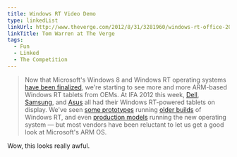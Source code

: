 ```yaml
---
title: Windows RT Video Demo
type: linkedList
linkUrl: http://www.theverge.com/2012/8/31/3281960/windows-rt-office-2013-rt-specs-details-hands-on
linkTitle: Tom Warren at The Verge
tags:
  - Fun
  - Linked
  - The Competition
---
```


> Now that Microsoft's Windows 8 and Windows RT operating systems [have been finalized](http://www.theverge.com/2012/8/1/3188541/windows-8-rtm-development-complete), we're starting to see more and more ARM-based Windows RT tablets from OEMs. At IFA 2012 this week, [Dell](http://www.theverge.com/2012/8/30/3279058/dell-xps-10-windows-rt-tablet), [Samsung](http://www.theverge.com/2012/8/29/3277059/samsung-ativ-tab-specs-windows-rt-announcement), and [Asus](http://www.theverge.com/2012/8/29/3276484/asus-vivo-tab-vivo-tab-rt-tablets-windows-8-windows-rt) all had their Windows RT-powered tablets on display. We've seen [some prototypes](http://www.theverge.com/2012/6/5/3064818/toshiba-windows-8-devices-prototypes/in/2834848) running [older builds](http://www.theverge.com/2012/6/5/3064839/qualcomm-winrt-snapdragon-s4-reference-tablet) of Windows RT, and even [production models](http://www.theverge.com/2012/6/4/3062235/asus-tablet-600-windows-rt-tablet-windows-8/in/2834848) running the new operating system — but most vendors have been reluctant to let us get a good look at Microsoft's ARM OS.

Wow, this looks really awful.

<script src="http://player.ooyala.com/player.js?height=315&amp;deepLinkEmbedCode=N1YWlyNTrWBLeKO4dM6rxLBtfsPwi4vE&amp;embedCode=N1YWlyNTrWBLeKO4dM6rxLBtfsPwi4vE&amp;width=560&amp;video_pcode=ppbnY65tdYh_HxFfIkVstq2Iq_oQ"></script>
